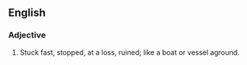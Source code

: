 ==English==
===Adjective===
# {{vulgar}} Stuck fast, stopped, at a loss, ruined; like a boat or vessel aground.